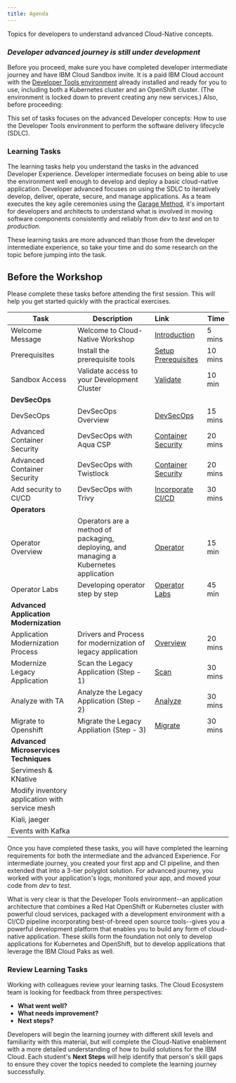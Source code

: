 ```yaml
---
title: Agenda
---
```


<PageDescription>

Topics for developers to understand advanced Cloud-Native concepts.

</PageDescription>

### ***Developer advanced journey is still under development***

<InlineNotification>

Before you proceed, make sure you have completed developer intermediate journey and have IBM Cloud Sandbox invite. It is a paid IBM Cloud account with the [Developer Tools environment](../getting-started/devenvsetup) already installed and ready for you to use, including both a Kubernetes cluster and an OpenShift cluster. (The environment is locked down to prevent creating any new services.) Also, before proceeding:

</InlineNotification>

This set of tasks focuses on the advanced Developer concepts: How to use the Developer Tools environment to perform the software delivery lifecycle (SDLC).

### Learning Tasks

The learning tasks help you understand the tasks in the advanced Developer Experience. Developer intermediate focuses on being able to use the environment well enough to develop and deploy a basic cloud-native application. Developer advanced focuses on using the SDLC to iteratively develop, deliver, operate, secure, and manage applications. As a team executes the key agile ceremonies using the [Garage Method](https://www.ibm.com/garage/method/cloud/), it's important for developers and architects to understand what is involved in moving software components consistently and reliably from *dev* to *test* and on to *production*.

These learning tasks are more advanced than those from the developer intermediate experience, so take your time and do some research on the topic before jumping into the task.

<Tabs>

<Tab label="Over the Web">

## Before the Workshop

Please complete these tasks before attending the first session. This will help you get started quickly with the practical exercises.

| Task                            | Description         | Link        | Time    |
| --------------------------------| ------------------  |:----------- |---------|
| Welcome Message | Welcome to Cloud-Native Workshop  | [Introduction](/getting-started/introduction) | 5 mins |
| Prerequisites | Install the prerequisite tools  | [Setup Prerequisites](/getting-started/prereqs) | 10 mins |
| Sandbox Access | Validate access to your Development Cluster |  [Validate](/getting-started/checksetup) | 10 min |
| **DevSecOps** | | | |
| DevSecOps | DevSecOps Overview | [DevSecOps](developer-advanced-2/devsecops) | 15 mins |
| Advanced Container Security | DevSecOps with Aqua CSP | [Container Security](developer-advanced-2/devsecops-aquasec-csp) | 20 mins |
| Advanced Container Security | DevSecOps with Twistlock | [Container Security](developer-advanced-2/devsecops-twistlock) | 20 mins |
| Add security to CI/CD | DevSecOps with Trivy | [Incorporate CI/CD](developer-advanced-2/devsecops-trivy) | 30 mins |
| **Operators** | | | |
| Operator Overview | Operators are a method of packaging, deploying, and managing a Kubernetes application |[Operator](/developer-advanced-2/operator/) | 15 min |
| Operator Labs | Developing operator step by step |[Operator Labs](/developer-advanced-2/operator/lab) | 45 min |
| **Advanced Application Modernization** | | | |
| Application Modernization Process | Drivers and Process for modernization of legacy application | [Overview](/developer-advanced-2/appmod-overview/) | 20 mins|
| Modernize Legacy Application  | Scan the Legacy Application (Step - 1) | [Scan](/developer-advanced-2/appmod-exercise-part1/) | 30 mins|
| Analyze with TA | Analyze the Legacy Application (Step - 2)|[Analyze](/developer-advanced-2/appmod-exercise-part2/) | 30 mins|
| Migrate to Openshift | Migrate the Legacy Appliation (Step - 3)|[Migrate](/developer-advanced-2/appmod-exercise-part3/) | 30 mins|
| **Advanced Microservices Techniques** | | | |
| Servimesh & KNative | | | |
| Modify inventory application with service mesh | | | |
| Kiali, jaeger | | | |
| Events with Kafka | | | |
</Tab>

<Tab label="Self Paced">
</Tab>

<Tab label="In Person">
</Tab>

</Tabs>

Once you have completed these tasks, you will have completed the learning requirements for both the intermediate and the advanced Experience. For intermediate journey, you created your first app and CI pipeline, and then extended that into a 3-tier polyglot solution. For advanced journey, you worked with your application's logs, monitored your app, and moved your code from *dev* to *test*.

What is very clear is that the Developer Tools environment--an application architecture that combines a Red Hat OpenShift or Kubernetes cluster with powerful cloud services, packaged with a development environment with a CI/CD pipeline incorporating best-of-breed open source tools--gives you a powerful development platform that enables you to build any form of cloud-native application. These skills form the foundation not only to develop applications for Kubernetes and OpenShift, but to develop applications that leverage the IBM Cloud Paks as well.

### Review Learning Tasks

Working with colleagues review your learning tasks. The Cloud Ecosystem team is looking for feedback from three perspectives:

- **What went well?**
- **What needs improvement?**
- **Next steps?**

Developers will begin the learning journey with different skill levels and familiarity with this material, but will complete the Cloud-Native enablement with a more detailed understanding of how to build solutions for the IBM Cloud. Each student's **Next Steps** will help identify that person's skill gaps to ensure they cover the topics needed to complete the learning journey successfully.
